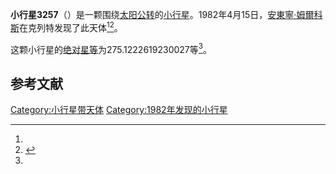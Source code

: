 {{Infobox planet
| bgcolour = #FFFFC0
| name = 3257 Hanzlik
| symbol = 
| image = 
| caption = 
| discovery = yes
| discovery_ref = 
| discoverer = [[安東寧·姆爾科斯|安東寧·姆爾科斯]]
| discovery_site = [[克列特|克列特]] 
| discovered = 1982年4月15日
| designations = yes
| mp_name = 
| named_after = 
| alt_names = 1982 GG/ 1972 HT / 1975 EK3 / 1982 FL3
| mp_category = [[主带小行星|主带小行星]]
| orbit_ref = <ref name="a">[http://ssd.jpl.nasa.gov/sbdb.cgi?sstr=3257 3257 Hanzlik] {{Wayback|url=http://ssd.jpl.nasa.gov/sbdb.cgi?sstr=3257 |date=20200918020734 }}，小行星數據庫瀏覽器（JPL Small-Body Database Browser）－[[美国国家航空航天局|美国国家航空航天局]]喷气推进实验室</ref>
| epoch = 2456400.5 (2013年4月18日更新)
| aphelion = {{convert|2.633364067708265|AU|km|3|abbr=on|lk=out}}
| perihelion = {{convert|1.867778308617093|AU|km|3|abbr=on}}
| semimajor = {{convert|2.25057118816268|AU|km|3|abbr=on}}
| eccentricity = 0.17008699
| period = 1233.21148 [[日|日]]<br />3.38[[儒略年|儒略年]]
| avg_speed = 
| inclination = 5.557427296284984
| asc_node = 30.38475921925254
| mean_anomaly = 
| arg_peri = 275.1222619230027
| satellites = 
| physical_characteristics = yes
| dimensions = 
| mass = 
| density = 
| surface_grav = 
| escape_velocity = 
| sidereal_day = 
| axial_tilt = 
| pole_ecliptic_lat = 
| pole_ecliptic_lon = 
| albedo = 
| temperatures= 
| temp_name1 = 
| mean_temp_1 = 
| max_temp_1 = 
| temp_name2 = 
| max_temp_2 = 
| spectral_type = 
| abs_magnitude = 275.1222619230027
}}

'''小行星3257'''（{{lang-en|3257 Hanzlik}}）是一颗围绕[[太阳|太阳]][[公转|公转]]的[[小行星|小行星]]。1982年4月15日，[[安東寧·姆爾科斯|安東寧·姆爾科斯]]在克列特发现了此天体<ref name="a" /><ref>{{cite news|title=小行星列表|url=http://cfa-www.harvard.edu/iau/lists/NumberedMPs.txt|accessdate=2013-07-08|newspaper=哈佛大学|archive-date=2008-05-17|archive-url=https://web.archive.org/web/20080517010638/http://cfa-www.harvard.edu/iau/lists/NumberedMPs.txt|dead-url=no}}</ref>。

这颗小行星的[[绝对星等|绝对星等]]为275.1222619230027等<ref name="a" />。

==参考文献==
{{reflist}}
{{Minor Planet Number|[[小行星3256|小行星3256]]|[[小行星3258|小行星3258]]}}

{{小天体}}

[[Category:小行星带天体|Category:小行星带天体]]
[[Category:1982年发现的小行星|Category:1982年发现的小行星]]

{{asteroid-stub}}